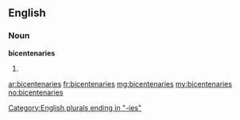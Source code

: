 ==English==

===Noun===
'''bicentenaries'''

# {{plural of|[[bicentenary]]}}

[[Category:English plurals ending in "-ies"]]

[[ar:bicentenaries]]
[[fr:bicentenaries]]
[[mg:bicentenaries]]
[[my:bicentenaries]]
[[no:bicentenaries]]